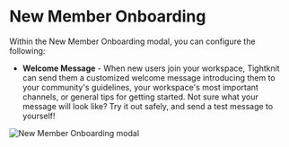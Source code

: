 # New Member Onboarding

Within the New Member Onboarding modal, you can configure the following:

- **Welcome Message** - When new users join your workspace, Tightknit can send them a customized welcome message introducing them to your community's guidelines, your workspace's most important channels, or general tips for getting started. Not sure what your message will look like? Try it out safely, and send a test message to yourself!

![New Member Onboarding modal](/member-engagement/onboarding/new-member-onboarding-modal.png)
